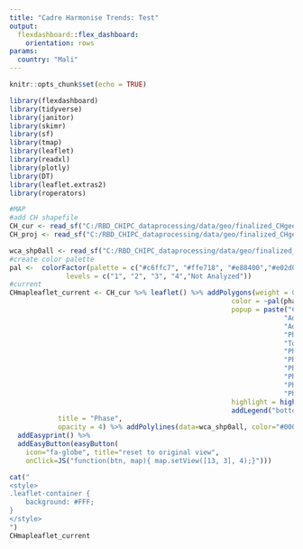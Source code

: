 ```yaml
---
title: "Cadre Harmonise Trends: Test"
output: 
  flexdashboard::flex_dashboard:
    orientation: rows
params: 
  country: "Mali"
---
```


```r
knitr::opts_chunk$set(echo = TRUE)

library(flexdashboard)
library(tidyverse)
library(janitor)
library(skimr)
library(sf)
library(tmap)
library(leaflet)
library(readxl)
library(plotly)
library(DT)
library(leaflet.extras2)
library(roperators)

#MAP
#add CH shapefile
CH_cur <- read_sf("C:/RBD_CHIPC_dataprocessing/data/geo/finalized_CHgeofiles/wca_CHIPC_mar2021_current.gpkg") %>% filter(adm0_name==params$country)
CH_proj <- read_sf("C:/RBD_CHIPC_dataprocessing/data/geo/finalized_CHgeofiles/wca_CHIPC_mar2021_projected.gpkg") %>% filter(adm0_name==params$country)

wca_shp0all <- read_sf("C:/RBD_CHIPC_dataprocessing/data/geo/finalized_CHgeofiles/wca_shp0all.gpkg") %>% filter(admin0Name==params$country)
#create color palette
pal <-  colorFactor(palette = c("#c6ffc7", "#ffe718", "#e88400","#e02d00","#E1E1E1"), 
              levels = c("1", "2", "3", "4","Not Analyzed"))
#current
CHmapleaflet_current <- CH_cur %>% leaflet() %>% addPolygons(weight = 0.25, fillOpacity = 0.75,
                                                       color = ~pal(phase_class),
                                                       popup = paste("Country:", CH_cur$adm0_name, "<br>",
                                                                    "Admin1:", CH_cur$adm1_name, "<br>",
                                                                    "Admin2:", CH_cur$adm2_name, "<br>",
                                                                    "Phase:", CH_cur$phase_class, "<br>",
                                                                    "Total Population:", CH_cur$population, "<br>",
                                                                    "Phase 1 Population:", CH_cur$phase1, "<br>",
                                                                    "Phase 2 Population:", CH_cur$phase2, "<br>",
                                                                    "Phase 3 Population:", CH_cur$phase3, "<br>",
                                                                    "Phase 4 Population:", CH_cur$phase4, "<br>",
                                                                    "Phase 5 Population:", CH_cur$phase5, "<br>",
                                                                    "Phase 3-5 Population:", CH_cur$phase35, "<br>"),
                                                       highlight = highlightOptions(weight = 3, color = "black", bringToFront = FALSE)) %>% 
                                                       addLegend("bottomleft", pal = pal, values = ~phase_class,
            title = "Phase",
            opacity = 4) %>% addPolylines(data=wca_shp0all, color="#000000", weight=2.5) %>%
  addEasyprint() %>% 
  addEasyButton(easyButton(
    icon="fa-globe", title="reset to original view",
    onClick=JS("function(btn, map){ map.setView([13, 3], 4);}")))
```

```r
cat("
<style>
.leaflet-container {
    background: #FFF;
}
</style>
")
CHmapleaflet_current
```
